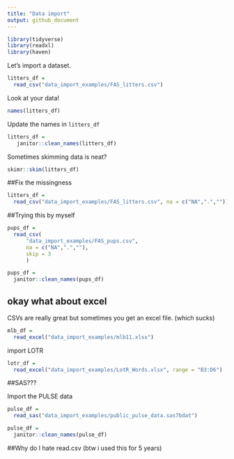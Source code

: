 ```yaml
---
title: "Data import"
output: github_document
---
```


```r
library(tidyverse)
library(readxl)
library(haven)
```

Let's import a dataset.

```r
litters_df =
  read_csv("data_import_examples/FAS_litters.csv")
```

Look at your data!

```r
names(litters_df)
```

Update the names in `litters_df`

```r
litters_df =
   janitor::clean_names(litters_df)
```

Sometimes skimming data is neat?
```r
skimr::skim(litters_df)
```

##Fix the missingness

```r
litters_df = 
  read_csv("data_import_examples/FAS_litters.csv", na = c("NA",".",""))
```

##Trying this by myself

```r
pups_df = 
  read_csv(
      "data_import_examples/FAS_pups.csv", 
      na = c("NA",".",""), 
      skip = 3
      )

pups_df =
  janitor::clean_names(pups_df)
```

## okay what about excel

CSVs are really great but sometimes you get an excel file.
(which sucks)

```r
mlb_df = 
  read_excel("data_import_examples/mlb11.xlsx")
```

import LOTR

```r
lotr_df = 
  read_excel("data_import_examples/LotR_Words.xlsx", range = "B3:D6")
```

##SAS???


Import the PULSE data

```r
pulse_df = 
  read_sas("data_import_examples/public_pulse_data.sas7bdat")

pulse_df = 
  janitor::clean_names(pulse_df)
```

##Why do I hate read.csv (btw i used this for 5 years)



